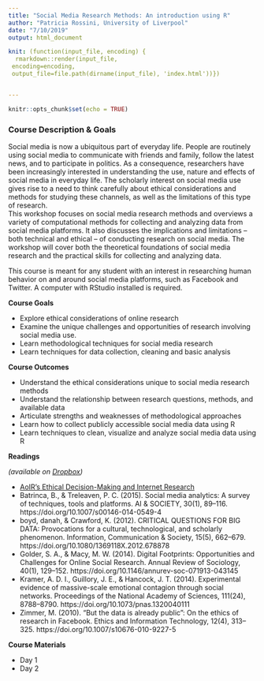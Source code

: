 ```yaml
---
title: "Social Media Research Methods: An introduction using R"
author: "Patricia Rossini, University of Liverpool"
date: "7/10/2019"
output: html_document

knit: (function(input_file, encoding) {
  rmarkdown::render(input_file,
 encoding=encoding,
 output_file=file.path(dirname(input_file), 'index.html'))})


---
```


```r
knitr::opts_chunk$set(echo = TRUE)
```



### Course Description & Goals 

Social media is now a ubiquitous part of everyday life. People are routinely using social media to communicate with friends and family, follow the latest news, and to participate in politics. As a consequence, researchers have been increasingly interested in understanding the use, nature and effects of social media in everyday life. The scholarly interest on social media use gives rise to a need to think carefully about ethical considerations and methods for studying these channels, as well as the limitations of this type of research.  
This workshop focuses on social media research methods and overviews a variety of computational methods for collecting and analyzing data from social media platforms. It also discusses the implications and limitations – both technical and ethical – of conducting research on social media. The workshop will cover both the theoretical foundations of social media research and the practical skills for collecting and analyzing data. 

This course is meant for any student with an interest in researching human behavior on and around social media platforms, such as Facebook and Twitter. A computer with RStudio installed is required.

**Course Goals**

- Explore ethical considerations of online research 
- Examine the unique challenges and opportunities of research involving social media use.
- Learn methodological techniques for social media research
- Learn techniques for data collection, cleaning and basic analysis 

**Course Outcomes** 

- Understand the ethical considerations unique to social media research methods 
- Understand the relationship between research questions, methods, and available data
- Articulate strengths and weaknesses of methodological approaches 
- Learn how to collect publicly accessible social media data using R
- Learn techniques to clean, visualize and analyze social media data using R



__Readings__

*(available on [Dropbox](https://www.dropbox.com/sh/xjzua39yr6ttxgo/AACjRj8xlB4w8UMDYMj16FyKa?dl=0))*

- [AoIR's Ethical Decision-Making and Internet Research](https://aoir.org/reports/ethics2.pdf)
- Batrinca, B., & Treleaven, P. C. (2015). Social media analytics: A survey of techniques, tools and platforms. AI & SOCIETY, 30(1), 89–116. https://doi.org/10.1007/s00146-014-0549-4
- boyd,  danah, & Crawford, K. (2012). CRITICAL QUESTIONS FOR BIG DATA: Provocations for a cultural, technological, and scholarly phenomenon. Information, Communication & Society, 15(5), 662–679. https://doi.org/10.1080/1369118X.2012.678878
- Golder, S. A., & Macy, M. W. (2014). Digital Footprints: Opportunities and Challenges for Online Social Research. Annual Review of Sociology, 40(1), 129–152. https://doi.org/10.1146/annurev-soc-071913-043145
- Kramer, A. D. I., Guillory, J. E., & Hancock, J. T. (2014). Experimental evidence of massive-scale emotional contagion through social networks. Proceedings of the National Academy of Sciences, 111(24), 8788–8790. https://doi.org/10.1073/pnas.1320040111
- Zimmer, M. (2010). “But the data is already public”: On the ethics of research in Facebook. Ethics and Information Technology, 12(4), 313–325. https://doi.org/10.1007/s10676-010-9227-5


__Course Materials__

- Day 1
- Day 2

